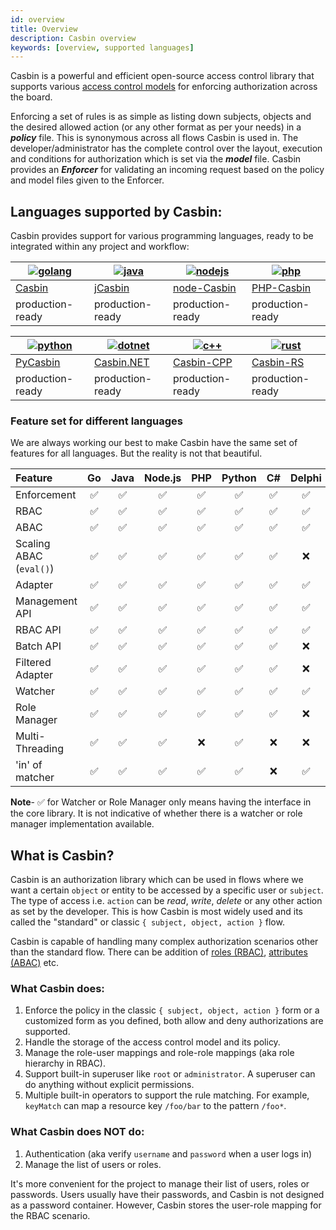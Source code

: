 ```yaml
---
id: overview
title: Overview
description: Casbin overview
keywords: [overview, supported languages]
---
```


Casbin is a powerful and efficient open-source access control library that supports various
[access control models](https://en.wikipedia.org/wiki/Access_control#Access_control_models)
for enforcing authorization across the board.

Enforcing a set of rules is as simple as listing down subjects, objects and the
desired allowed action (or any other format as per your needs) in a **_policy_** file.
This is synonymous across all flows Casbin is used in. The developer/administrator has the
complete control over the layout, execution and conditions for authorization
which is set via the **_model_** file. Casbin provides an **_Enforcer_** for
validating an incoming request based on the policy and model files given to the Enforcer.

## Languages supported by Casbin:

Casbin provides support for various programming languages, ready to be integrated
within any project and workflow:

| [![golang](/img/langs/golang.png)](https://github.com/casbin/casbin) | [![java](/img/langs/java.png)](https://github.com/casbin/jcasbin) | [![nodejs](/img/langs/nodejs.png)](https://github.com/casbin/node-casbin) | [![php](/img/langs/php.png)](https://github.com/php-casbin/php-casbin) |
| -------------------------------------------------------------------- | ----------------------------------------------------------------- | ------------------------------------------------------------------------- | ---------------------------------------------------------------------- |
| [Casbin](https://github.com/casbin/casbin)                           | [jCasbin](https://github.com/casbin/jcasbin)                      | [node-Casbin](https://github.com/casbin/node-casbin)                      | [PHP-Casbin](https://github.com/php-casbin/php-casbin)                 |
| production-ready                                                     | production-ready                                                  | production-ready                                                          | production-ready                                                       |

| [![python](/img/langs/python.png)](https://github.com/casbin/pycasbin) | [![dotnet](/img/langs/dotnet.png)](https://github.com/casbin/Casbin.NET) | [![c++](/img/langs/cpp.png)](https://github.com/casbin/casbin-cpp) | [![rust](/img/langs/rust.png)](https://github.com/casbin/casbin-rs) |
| ---------------------------------------------------------------------- | ------------------------------------------------------------------------ | ------------------------------------------------------------------ | ------------------------------------------------------------------- |
| [PyCasbin](https://github.com/casbin/pycasbin)                         | [Casbin.NET](https://github.com/casbin/Casbin.NET)                       | [Casbin-CPP](https://github.com/casbin/casbin-cpp)                 | [Casbin-RS](https://github.com/casbin/casbin-rs)                    |
| production-ready                                                       | production-ready                                                         | production-ready                                                   | production-ready                                                    |

### Feature set for different languages

We are always working our best to make Casbin have the same set of features for all
languages. But the reality is not that beautiful.

| Feature                 | Go  | Java | Node.js | PHP | Python | C#  | Delphi | Rust | C++ | Lua | Dart | Elixir |
| :---------------------- | :-: | :--: | :-----: | :-: | :----: | :-: | :----: | :--: | :-: | :-: | :--: | :----: |
| Enforcement             | ✅  |  ✅  |   ✅    | ✅  |   ✅   | ✅  |   ✅   |  ✅  | ✅  | ✅  |  ✅  |   ✅   |
| RBAC                    | ✅  |  ✅  |   ✅    | ✅  |   ✅   | ✅  |   ✅   |  ✅  | ✅  | ✅  |  ✅  |   ✅   |
| ABAC                    | ✅  |  ✅  |   ✅    | ✅  |   ✅   | ✅  |   ✅   |  ✅  | ✅  | ✅  |  ✅  |   ✅   |
| Scaling ABAC (`eval()`) | ✅  |  ✅  |   ✅    | ✅  |   ✅   | ✅  |   ❌   |  ✅  | ✅  | ✅  |  ✅  |   ✅   |
| Adapter                 | ✅  |  ✅  |   ✅    | ✅  |   ✅   | ✅  |   ✅   |  ✅  | ✅  | ✅  |  ✅  |   ❌   |
| Management API          | ✅  |  ✅  |   ✅    | ✅  |   ✅   | ✅  |   ✅   |  ✅  | ✅  | ✅  |  ✅  |   ✅   |
| RBAC API                | ✅  |  ✅  |   ✅    | ✅  |   ✅   | ✅  |   ✅   |  ✅  | ✅  | ✅  |  ✅  |   ✅   |
| Batch API               | ✅  |  ✅  |   ✅    | ✅  |   ✅   | ✅  |   ❌   |  ✅  | ✅  | ✅  |  ❌  |   ❌   |
| Filtered Adapter        | ✅  |  ✅  |   ✅    | ✅  |   ✅   | ✅  |   ❌   |  ✅  | ✅  | ✅  |  ❌  |   ❌   |
| Watcher                 | ✅  |  ✅  |   ✅    | ✅  |   ✅   | ✅  |   ✅   |  ✅  | ✅  | ✅  |  ❌  |   ❌   |
| Role Manager            | ✅  |  ✅  |   ✅    | ✅  |   ✅   | ✅  |   ❌   |  ✅  | ✅  | ✅  |  ✅  |   ❌   |
| Multi-Threading         | ✅  |  ✅  |   ✅    | ❌  |   ✅   | ❌  |   ❌   |  ✅  | ❌  | ❌  |  ❌  |   ❌   |
| 'in' of matcher         | ✅  |  ✅  |   ✅    | ✅  |   ✅   | ❌  |   ✅   |  ❌  | ❌  | ❌  |  ✅  |   ✅   |

**Note**- ✅ for Watcher or Role Manager
only means having the interface in the core library. It is not indicative of whether
there is a watcher or role manager implementation available.

## What is Casbin?

Casbin is an authorization library which can be used in flows where we want a certain
`object` or entity to be accessed by a specific user or `subject`. The type of access i.e. `action`
can be _read_, _write_, _delete_ or any other action as set by the developer.
This is how Casbin is most widely used and its called the "standard"
or classic `{ subject, object, action }` flow.

Casbin is capable of handling many complex authorization scenarios other than the standard flow.
There can be addition of [roles (RBAC)](/docs/rbac), [attributes (ABAC)](/docs/abac) etc.

### What Casbin does:

1. Enforce the policy in the classic `{ subject, object, action }` form
   or a customized form as you defined, both allow and deny authorizations are supported.
2. Handle the storage of the access control model and its policy.
3. Manage the role-user mappings and role-role mappings (aka role hierarchy in RBAC).
4. Support built-in superuser like `root` or `administrator`. A superuser can do anything without explicit permissions.
5. Multiple built-in operators to support the rule matching. For example, `keyMatch` can map a
   resource key `/foo/bar` to the pattern `/foo*`.

### What Casbin does **NOT** do:

1. Authentication (aka verify `username` and `password` when a user logs in)
2. Manage the list of users or roles.

It's more convenient for the project to manage their list of users, roles or passwords.
Users usually have their passwords, and Casbin is not designed as a password container.
However, Casbin stores the user-role mapping for the RBAC scenario.
